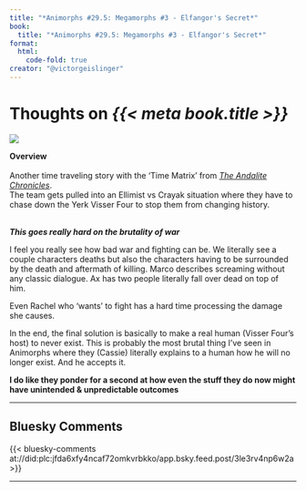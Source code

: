 ```yaml
---
title: "*Animorphs #29.5: Megamorphs #3 - Elfangor's Secret*"
book:
  title: "*Animorphs #29.5: Megamorphs #3 - Elfangor's Secret*"
format:
  html:
    code-fold: true
creator: "@victorgeislinger"
---
```


# Thoughts on *{{< meta book.title >}}*

::: {layout="[30,70]"}
![](https://books.google.com/books/content?id=gmFHDwAAQBAJ&printsec=frontcover&img=2)

**Overview** <br/>
<br/>
Another time traveling story with the 'Time Matrix' from 
*[The Andalite Chronicles](https://www.victorsothervector.com/books/book-animorphs_x2313.5%E2%80%93_the_andalite_chronicles.html)*.
<br/>
The team gets pulled into an Ellimist vs Crayak situation where they have to
chase down the Yerk Visser Four to stop them from changing history.
<br/>
<br/>


:::


***This goes really hard on the brutality of war***

I feel you really see how bad war and fighting can be. We literally see a couple
characters deaths but also the characters having to be surrounded by the death
and aftermath of killing. Marco describes screaming without any classic dialogue.
Ax has two people literally fall over dead on top of him.

Even Rachel who 'wants' to fight has a hard time processing the damage she causes.

In the end, the final solution is basically to make a real human (Visser Four's host)
to never exist. This is probably the most brutal thing I've seen in Animorphs
where they (Cassie) literally explains to a human how he will no longer exist.
And he accepts it.


**I do like they ponder for a second at how even the stuff they do now might have unintended & unpredictable outcomes**

--- 

:::{.callout-note icon=false}

## Bluesky Comments

{{< bluesky-comments at://did:plc:jfda6xfy4ncaf72omkvrbkko/app.bsky.feed.post/3le3rv4np6w2a >}}


:::
---